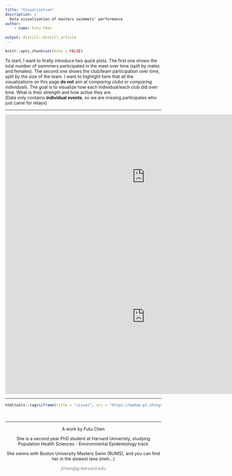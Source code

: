 ```yaml
---
title: "Visualization"
description: |
  Data visualization of masters swimmers' performance 
author:
    - name: Futu Chen
    
output: distill::distill_article
---
```


```r
knitr::opts_chunk$set(echo = FALSE)
```

To start, I want to firstly introduce two quick plots. The first one shows the total number of swimmers participated in the meet over time (split by males and females). The second one shows the club/team participation over time, split by the size of the team. I want to highlight here that all the visualizations on this page **do not** aim at *comparing clubs* or *comparing individuals*.  The goal is to visualize how each individual/each club did over time. What is their strength and how active they are.  
(Data only contains **individual events**, so we are missing participates who just came for relays)  

***
<center>
<div>
<iframe width="900" height="400" align="middle" frameborder="0" scrolling="no" src="https://plot.ly/~madaopt/3.embed"></iframe>
<iframe width="900" height="500" frameborder="0" scrolling="no" src="https://plot.ly/~madaopt/7.embed"></iframe>
</div>
</center>



***

```r
htmltools::tags$iframe(title = "visual", src = "https://madao-pt.shinyapps.io/shinyapp-swimmer/", width = '100%', height = '1200')
```




&nbsp;
<hr />
<p style="text-align: center;">A work by Futu Chen</p> 
<p style="text-align: center;">She is a second year PhD student at Harvard Univeristy, studying Population Health Sciences - Environmental Epidemiology track</p>
<p style="text-align: center;">She swims with Boston University Masters Swim (BUMS), and you can find her in the slowest lane (meh...)</p>
<p style="text-align: center;"><span style="color: #808080;"><em>fchen@g.harvard.edu</em></span></p>
<!-- Add icon library -->
<link rel="stylesheet" href="https://cdnjs.cloudflare.com/ajax/libs/font-awesome/4.7.0/css/font-awesome.min.css">
<!-- Add font awesome icons -->
<p style="text-align: center;">
    <a href="https://www.linkedin.com/in/futu-c-590aa5b6/" class="fa fa-linkedin"></a>
    <a href="https://github.com/madaopt/Masters-swimmers" class="fa fa-github"></a>
</p>

&nbsp;



